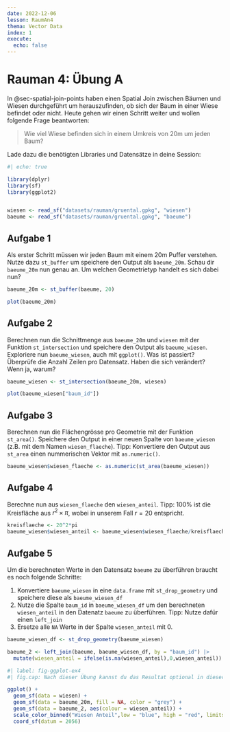 ```yaml
---
date: 2022-12-06
lesson: RaumAn4
thema: Vector Data
index: 1
execute: 
  echo: false
---
```


# Rauman 4: Übung A

In @sec-spatial-join-points haben einen Spatial Join zwischen Bäumen und Wiesen durchgeführt um herauszufinden, ob sich der Baum in einer Wiese befindet oder nicht. Heute gehen wir einen Schritt weiter und wollen folgende Frage beantworten: 

> Wie viel Wiese befinden sich in einem Umkreis von 20m um jeden Baum?

Lade dazu die benötigten Libraries und Datensätze in deine Session:


```r
#| echo: true

library(dplyr)
library(sf)
library(ggplot2)


wiesen <- read_sf("datasets/rauman/gruental.gpkg", "wiesen")
baeume <- read_sf("datasets/rauman/gruental.gpkg", "baeume")
```

## Aufgabe 1

Als erster Schritt müssen wir jeden Baum mit einem 20m Puffer verstehen. Nutze dazu `st_buffer` um speichere den Output als `baeume_20m`. Schau dir `baeume_20m` nun genau an. Um welchen Geometrietyp handelt es sich dabei nun?

```r
baeume_20m <- st_buffer(baeume, 20)

plot(baeume_20m)
```


## Aufgabe 2

Berechnen nun die Schnittmenge aus `baeume_20m` und `wiesen` mit der Funktion `st_intersection` und speichere den Output als `baeume_wiesen`. Exploriere nun `baeume_wiesen`, auch mit `ggplot()`. Was ist passiert? Überprüfe die Anzahl Zeilen pro Datensatz. Haben die sich verändert? Wenn ja, warum?

```r
baeume_wiesen <- st_intersection(baeume_20m, wiesen) 

plot(baeume_wiesen["baum_id"])
```



## Aufgabe 3

Berechnen nun die Flächengrösse pro Geometrie mit der Funktion `st_area()`. Speichere den Output in einer neuen Spalte von `baeume_wiesen` (z.B. mit dem Namen `wiesen_flaeche`). Tipp: Konvertiere den Output aus `st_area` einen nummerischen Vektor mit `as.numeric()`.

```r
baeume_wiesen$wiesen_flaeche <- as.numeric(st_area(baeume_wiesen))
```


## Aufgabe 4

Berechne nun aus `wiesen_flaeche` den `wiesen_anteil`. Tipp: 100% ist die Kreisfläche aus $r^2\times \pi$, wobei in unserem Fall $r = 20$ entspricht.

```r
kreisflaeche <- 20^2*pi
baeume_wiesen$wiesen_anteil <- baeume_wiesen$wiesen_flaeche/kreisflaeche
```

## Aufgabe 5


Um die berechneten Werte in den Datensatz `baeume` zu überführen braucht es noch folgende Schritte:

1. Konvertiere `baeume_wiesen` in eine `data.frame` mit `st_drop_geometry` und speichere diese als `baeume_wiesen_df`
2. Nutze die Spalte `baum_id` in `baeume_wiesen_df` um den berechneten `wiesen_anteil` in den Datenatz `baeume` zu überführen. Tipp: Nutze dafür einen `left_join`
3. Ersetze alle `NA` Werte in der Spalte `wiesen_anteil` mit 0.

```r

baeume_wiesen_df <- st_drop_geometry(baeume_wiesen)

baeume_2 <- left_join(baeume, baeume_wiesen_df, by = "baum_id") |>
  mutate(wiesen_anteil = ifelse(is.na(wiesen_anteil),0,wiesen_anteil))
```

::: {.column-body}
```r
#| label: fig-ggplot-ex4
#| fig.cap: Nach dieser Übung kannst du das Resultat optional in dieser Weise visualisieren.

ggplot() +
  geom_sf(data = wiesen) +
  geom_sf(data = baeume_20m, fill = NA, color = "grey") +
  geom_sf(data = baeume_2, aes(colour = wiesen_anteil)) +
  scale_color_binned("Wiesen Anteil",low = "blue", high = "red", limits = c(0,1), label = scales::label_percent()) +
  coord_sf(datum = 2056)
```
:::
